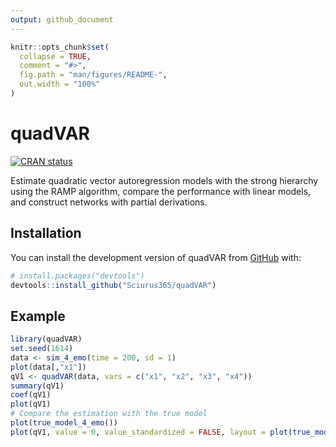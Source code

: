 ```yaml
---
output: github_document
---
```


<!-- README.md is generated from README.Rmd. Please edit that file -->

```r
knitr::opts_chunk$set(
  collapse = TRUE,
  comment = "#>",
  fig.path = "man/figures/README-",
  out.width = "100%"
)
```

# quadVAR

<!-- badges: start -->
[![CRAN status](https://www.r-pkg.org/badges/version/quadVAR)](https://CRAN.R-project.org/package=quadVAR)
<!-- badges: end -->

Estimate quadratic vector autoregression models with the
    strong hierarchy using the RAMP algorithm, compare the performance
    with linear models, and construct networks with partial derivations.

## Installation

You can install the development version of quadVAR from [GitHub](https://github.com/) with:

``` r
# install.packages("devtools")
devtools::install_github("Sciurus365/quadVAR")
```

## Example

```r
library(quadVAR)
set.seed(1614)
data <- sim_4_emo(time = 200, sd = 1)
plot(data[,"x1"])
qV1 <- quadVAR(data, vars = c("x1", "x2", "x3", "x4"))
summary(qV1)
coef(qV1)
plot(qV1)
# Compare the estimation with the true model
plot(true_model_4_emo())
plot(qV1, value = 0, value_standardized = FALSE, layout = plot(true_model_4_emo())$layout)
```

